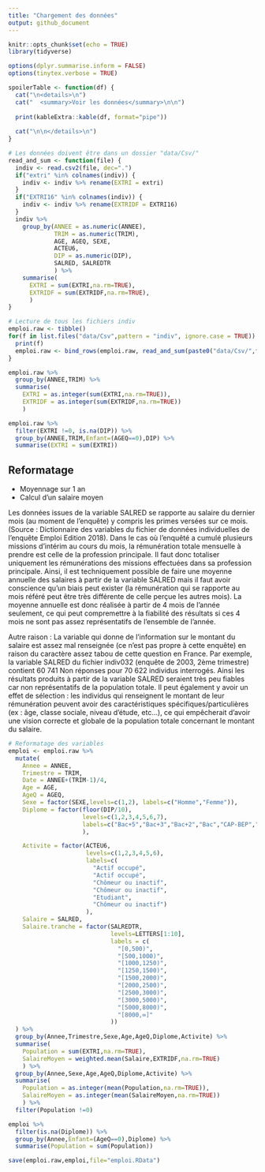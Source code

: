 ```yaml
---
title: "Chargement des données"
output: github_document
---
```


```r
knitr::opts_chunk$set(echo = TRUE)
library(tidyverse)

options(dplyr.summarise.inform = FALSE)
options(tinytex.verbose = TRUE)

spoilerTable <- function(df) {
  cat("\n<details>\n")
  cat("  <summary>Voir les données</summary>\n\n")
  
  print(kableExtra::kable(df, format="pipe"))
  
  cat("\n\n</details>\n")
}
```



```r

# Les données doivent être dans un dossier "data/Csv/"
read_and_sum <- function(file) {
  indiv <- read.csv2(file, dec=".")
  if("extri" %in% colnames(indiv)) {
    indiv <- indiv %>% rename(EXTRI = extri)
  }
  if("EXTRI16" %in% colnames(indiv)) {
    indiv <- indiv %>% rename(EXTRIDF = EXTRI16)
  }
  indiv %>%
    group_by(ANNEE = as.numeric(ANNEE),
             TRIM = as.numeric(TRIM),
             AGE, AGEQ, SEXE,
             ACTEU6,
             DIP = as.numeric(DIP),
             SALRED, SALREDTR 
             ) %>%
    summarise(
      EXTRI = sum(EXTRI,na.rm=TRUE),
      EXTRIDF = sum(EXTRIDF,na.rm=TRUE),
      )
}

# Lecture de tous les fichiers indiv
emploi.raw <- tibble()
for(f in list.files("data/Csv",pattern = "indiv", ignore.case = TRUE)) {
  print(f)
  emploi.raw <- bind_rows(emploi.raw, read_and_sum(paste0("data/Csv/",f)))
} 
```

```r
emploi.raw %>%
  group_by(ANNEE,TRIM) %>%
  summarise(
    EXTRI = as.integer(sum(EXTRI,na.rm=TRUE)),
    EXTRIDF = as.integer(sum(EXTRIDF,na.rm=TRUE))
    )
```


```r
emploi.raw %>%
  filter(EXTRI !=0, is.na(DIP)) %>%
  group_by(ANNEE,TRIM,Enfant=(AGEQ==0),DIP) %>%
  summarise(EXTRI = sum(EXTRI))
```



## Reformatage 

- Moyennage sur 1 an
- Calcul d'un salaire moyen

Les données issues de la variable SALRED se rapporte au salaire du dernier mois (au moment de l'enquête) y compris les primes versées sur ce mois. (Source : Dictionnaire des variables du fichier de données individuelles de l'enquête Emploi Edition 2018). 
Dans le cas où l'enquêté a cumulé plusieurs missions d'intérim au cours du mois, la rémunération totale mensuelle à prendre est celle de la profession principale. Il faut donc totaliser uniquement les rémunérations des missions effectuées dans sa profession principale.
Ainsi, il est techniquement possible de faire une moyenne annuelle des salaires à partir de la variable SALRED mais il faut avoir conscience qu'un biais peut exister (la rémunération qui se rapporte au mois référé peut être très différente de celle perçue les autres mois).
La moyenne annuelle est donc réalisée à partir de 4 mois de l'année seulement, ce qui peut compremettre à la fiabilité des résultats si ces 4 mois ne sont pas assez représentatifs de l'ensemble de l'année. 
 
Autre raison : La variable qui donne de l'information sur le montant du salaire est assez mal renseignée (ce n'est pas propre à cette enquête) en raison du caractère assez tabou de cette question en France. Par exemple, la variable SALRED du fichier indiv032 (enquête de 2003, 2ème trimestre) contient 60 741 Non réponses pour 70 622 individus interrogés. Ainsi les résultats produits à partir de la variable SALRED seraient très peu fiables car non représentatifs de la population totale. Il peut également y avoir un effet de sélection : les individus qui renseignent le montant de leur rémunération peuvent avoir des caractéristiques spécifiques/particulières  (ex : âge, classe sociale, niveau d'étude, etc...), ce qui empêcherait d'avoir une vision correcte et globale de la population totale concernant le montant du salaire. 

```r
# Reformatage des variables
emploi <- emploi.raw %>%
  mutate(
    Annee = ANNEE,
    Trimestre = TRIM,
    Date = ANNEE+(TRIM-1)/4,
    Age = AGE,
    AgeQ = AGEQ,
    Sexe = factor(SEXE,levels=c(1,2), labels=c("Homme","Femme")),
    Diplome = factor(floor(DIP/10),
                     levels=c(1,2,3,4,5,6,7),
                     labels=c("Bac+5","Bac+3","Bac+2","Bac","CAP-BEP","DNB","Aucun")
                     ),

    Activite = factor(ACTEU6,
                      levels=c(1,2,3,4,5,6),
                      labels=c(
                        "Actif occupé",
                        "Actif occupé",
                        "Chômeur ou inactif",
                        "Chômeur ou inactif",
                        "Etudiant",
                        "Chômeur ou inactif")
                      ),
    Salaire = SALRED,
    Salaire.tranche = factor(SALREDTR,
                             levels=LETTERS[1:10],
                             labels = c(
                               "[0,500)",
                               "[500,1000)",
                               "[1000,1250)",
                               "[1250,1500)",
                               "[1500,2000)",
                               "[2000,2500)",
                               "[2500,3000)",
                               "[3000,5000)",
                               "[5000,8000)",
                               "[8000,∞]"
                             ))
  ) %>%
  group_by(Annee,Trimestre,Sexe,Age,AgeQ,Diplome,Activite) %>%
  summarise(
    Population = sum(EXTRI,na.rm=TRUE),
    SalaireMoyen = weighted.mean(Salaire,EXTRIDF,na.rm=TRUE)
    ) %>%
  group_by(Annee,Sexe,Age,AgeQ,Diplome,Activite) %>%
  summarise(
    Population = as.integer(mean(Population,na.rm=TRUE)),
    SalaireMoyen = as.integer(mean(SalaireMoyen,na.rm=TRUE))
    ) %>%
  filter(Population !=0)
```


```r
emploi %>%
  filter(is.na(Diplome)) %>%
  group_by(Annee,Enfant=(AgeQ==0),Diplome) %>%
  summarise(Population = sum(Population))
```

```r
save(emploi.raw,emploi,file="emploi.RData")
```

